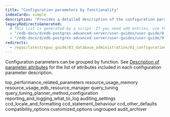 ```yaml
---
title: "Configuration parameters by functionality"
indexCards: simple
description: "Provides a detailed description of the configuration parameters, grouped by function"
legacyRedirectsGenerated:
  # This list is generated by a script. If you need add entries, use the `legacyRedirects` key.
  - "/edb-docs/d/edb-postgres-advanced-server/user-guides/user-guide/9.6/EDB_Postgres_Advanced_Server_Guide.1.11.html"
  - "/edb-docs/d/edb-postgres-advanced-server/user-guides/user-guide/9.5/EDB_Postgres_Enterprise_Guide.1.011.html"
redirects:
  - /epas/latest/epas_guide/03_database_administration/01_configuration_parameters/03_configuration_parameters_by_functionality/ #generated for docs/epas/reorg-role-use-case-mode
---
```


<div id="configuration_parameters_by_functionality" class="registered_link"></div>

Configuration parameters can be grouped by function. See [Description of parameter attributes](attribute_descriptions) for the list of attributes included in each configuration parameter description. 

<div class="toctree" maxdepth="3">

top_performance_related_parameters resource_usage_memory resource_usage_edb_resource_manager query_tuning query_tuning_planner_method_configuration reporting_and_logging_what_to_log auditing_settings ccd_locale_and_formatting ccd_statement_behaviour ccd_other_defaults compatibility_options customized_options ungrouped audit_archiver

</div>
